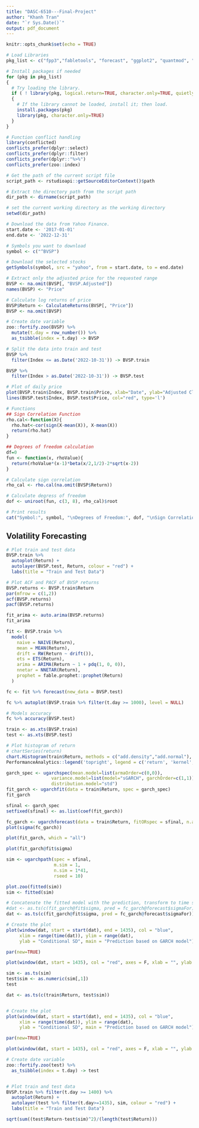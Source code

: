 ```yaml
---
title: "DASC-6510---Final-Project"
author: "Khanh Tran"
date: "`r Sys.Date()`"
output: pdf_document
---
```


```r
knitr::opts_chunk$set(echo = TRUE)
```

``` r
# Load Libraries
pkg_list <- c("fpp3","fabletools", "forecast", "ggplot2", "quantmod", "tseries", "zoo", "xts", "tseries", "PerformanceAnalytics", "rugarch") 

# Install packages if needed
for (pkg in pkg_list)
{
  # Try loading the library.
  if ( ! library(pkg, logical.return=TRUE, character.only=TRUE, quietly=TRUE) )
  {
    # If the library cannot be loaded, install it; then load.
    install.packages(pkg)
    library(pkg, character.only=TRUE)
  }
}

# Function conflict handling
library(conflicted)
conflicts_prefer(dplyr::select)
conflicts_prefer(dplyr::filter)
conflicts_prefer(dplyr::"%>%")
conflicts_prefer(zoo::index)

# Get the path of the current script file
script_path <- rstudioapi::getSourceEditorContext()$path

# Extract the directory path from the script path
dir_path <- dirname(script_path)

# set the current working directory as the working directory
setwd(dir_path)
```


``` r
# Download the data from Yahoo Finance.
start.date <- '2017-01-01'
end.date <- '2022-12-31'

# Symbols you want to download
symbol <- c("^BVSP")

# Download the selected stocks
getSymbols(symbol, src = "yahoo", from = start.date, to = end.date)

# Extract only the adjusted price for the requested range
BVSP <- na.omit(BVSP[, "BVSP.Adjusted"])
names(BVSP) <- "Price"

# Calculate log returns of price
BVSP$Return <- CalculateReturns(BVSP[, "Price"])
BVSP <- na.omit(BVSP)

# Create date variable
zoo::fortify.zoo(BVSP) %>%
  mutate(t.day = row_number()) %>%
  as_tsibble(index = t.day) -> BVSP

# Split the data into train and test
BVSP %>%
  filter(Index <= as.Date('2022-10-31')) -> BVSP.train

BVSP %>%
  filter(Index > as.Date('2022-10-31')) -> BVSP.test

# Plot of daily price
plot(BVSP.train$Index, BVSP.train$Price, xlab="Date", ylab="Adjusted Closing Prices", main="BVSP", col="blue", type='l') 
lines(BVSP.test$Index, BVSP.test$Price, col="red", type='l')
```



``` r
# Functions
## Sign Correlation Function 
rho.cal<-function(X){
  rho.hat<-cor(sign(X-mean(X)), X-mean(X))
  return(rho.hat)
}

## Degrees of freedom calculation
df=0
fun <- function(x, rhoValue){
  return(rhoValue*(x-1)*beta(x/2,1/2)-2*sqrt(x-2))
}
```

``` r
# Calculate sign correlation
rho_cal <- rho.cal(na.omit(BVSP$Return))

# Calculate degress of freedom
dof <- uniroot(fun, c(3, 8), rho_cal)$root

# Print results
cat("Symbol:", symbol, "\nDegrees of Freedom:", dof, "\nSign Correlation:", rho_cal, "\n\n")
```


## Volatility Forecasting

```r
# Plot train and test data
BVSP.train %>% 
  autoplot(Return) +
  autolayer(BVSP.test, Return, colour = "red") +
  labs(title = "Train and Test Data")
```

```r
# Plot ACF and PACF of BVSP returns
BVSP.returns <- BVSP.train$Return
par(mfrow = c(1,2))
acf(BVSP.returns)
pacf(BVSP.returns)
```
```r
fit_arima <- auto.arima(BVSP.returns)
fit_arima
```


```r
fit <- BVSP.train %>%
  model(
    naive = NAIVE(Return),
    mean = MEAN(Return),
    drift = RW(Return ~ drift()),
    ets = ETS(Return),
    arima = ARIMA(Return ~ 1 + pdq(1, 0, 0)),
    nnetar = NNETAR(Return),
    prophet = fable.prophet::prophet(Return)
  )

fc <- fit %>% forecast(new_data = BVSP.test)

fc %>% autoplot(BVSP.train %>% filter(t.day >= 1000), level = NULL)
```

```r
# Models accuracy
fc %>% accuracy(BVSP.test)
```




```r
train <- as.xts(BVSP.train)
test <- as.xts(BVSP.test)
```


```r
# Plot histogram of return
# chartSeries(return)
chart.Histogram(train$Return, methods = c("add.density","add.normal"), colorset = c('blue', 'red','black'))
PerformanceAnalytics::legend('topright', legend = c('return', 'kernel', 'normal dist'), fill = c('blue', 'red','black'))
```

```r
garch_spec <- ugarchspec(mean.model=list(armaOrder=c(0,0)),
                 variance.model=list(model="sGARCH", garchOrder=c(1,1)),
                 distribution.model="std")
fit_garch <- ugarchfit(data = train$Return, spec = garch_spec)
fit_garch
```
```r
sfinal <- garch_spec
setfixed(sfinal) <- as.list(coef(fit_garch))

fc_garch <- ugarchforecast(data = train$Return, fitORspec = sfinal, n.ahead = 41)
plot(sigma(fc_garch))
```

```r
plot(fit_garch, which = "all")
```

```r
plot(fit_garch@fit$sigma)
```

```r
sim <- ugarchpath(spec = sfinal,
                  m.sim = 1,
                  n.sim = 1*41,
                  rseed = 10)

plot.zoo(fitted(sim))
sim <- fitted(sim)
```


```r
# Concatenate the fitted model with the prediction, transform to time series
#dat <- as.ts(c(fit_garch@fit$sigma, pred = fc_garch@forecast$sigmaFor))
dat <- as.ts(c(fit_garch@fit$sigma, pred = fc_garch@forecast$sigmaFor))

# Create the plot
plot(window(dat, start = start(dat), end = 1435), col = "blue",
     xlim = range(time(dat)), ylim = range(dat),
     ylab = "Conditional SD", main = "Prediction based on GARCH model")

par(new=TRUE)

plot(window(dat, start = 1435), col = "red", axes = F, xlab = "", ylab = "", xlim = range(time(dat)), ylim = range(dat))
```

```r
sim <- as.ts(sim)
test$sim <- as.numeric(sim[,1])
test
```

```r
dat <- as.ts(c(train$Return, test$sim))


# Create the plot
plot(window(dat, start = start(dat), end = 1435), col = "blue",
     xlim = range(time(dat)), ylim = range(dat),
     ylab = "Conditional SD", main = "Prediction based on GARCH model")

par(new=TRUE)

plot(window(dat, start = 1435), col = "red", axes = F, xlab = "", ylab = "", xlim = range(time(dat)), ylim = range(dat))
```
```r
# Create date variable
zoo::fortify.zoo(test) %>%
  as_tsibble(index = t.day) -> test


# Plot train and test data
BVSP.train %>% filter(t.day >= 1400) %>% 
  autoplot(Return) +
  autolayer(test %>% filter(t.day>=1435), sim, colour = "red") +
  labs(title = "Train and Test Data")
```
```r
sqrt(sum((test$Return-test$sim)^2)/(length(test$Return)))
```


